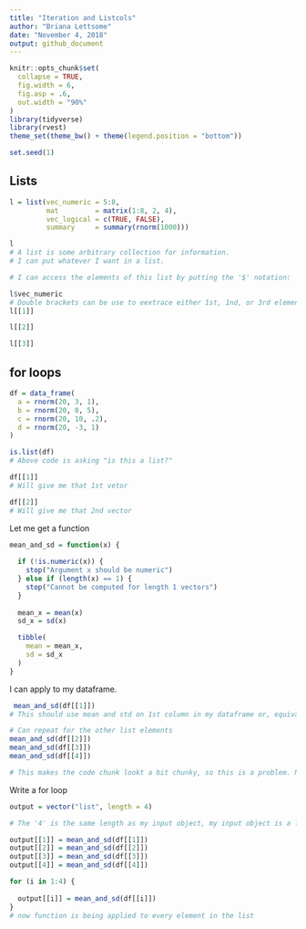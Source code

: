```yaml
---
title: "Iteration and Listcols"
author: "Briana Lettsome"
date: "November 4, 2018"
output: github_document
---
```


```r
knitr::opts_chunk$set(
  collapse = TRUE,
  fig.width = 6,
  fig.asp = .6,
  out.width = "90%"
)
library(tidyverse)
library(rvest)
theme_set(theme_bw() + theme(legend.position = "bottom"))

set.seed(1)
```


## Lists

```r
l = list(vec_numeric = 5:8,
         mat         = matrix(1:8, 2, 4),
         vec_logical = c(TRUE, FALSE),
         summary     = summary(rnorm(1000)))

l
# A list is some arbitrary collection for information. 
# I can put whatever I want in a list.

# I can access the elements of this list by putting the '$' notation:

l$vec_numeric
# Double brackets can be use to eextrace either 1st, 1nd, or 3rd element:
l[[1]]

l[[2]]

l[[3]]
```

## for loops

```r

df = data_frame(
  a = rnorm(20, 3, 1),
  b = rnorm(20, 0, 5),
  c = rnorm(20, 10, .2),
  d = rnorm(20, -3, 1)
)

is.list(df)
# Above code is asking "is this a list?"

df[[1]]
# Will give me that 1st vetor

df[[2]]
# Will give me that 2nd vector
```

Let me get a function

```r
mean_and_sd = function(x) {
  
  if (!is.numeric(x)) {
    stop("Argument x should be numeric")
  } else if (length(x) == 1) {
    stop("Cannot be computed for length 1 vectors")
  }
  
  mean_x = mean(x)
  sd_x = sd(x)

  tibble(
    mean = mean_x, 
    sd = sd_x
  )
}
```


I can apply to my dataframe.

```r
 mean_and_sd(df[[1]])
# This should use mean and std on 1st column in my dataframe or, equivalently, 1st list element in this object

# Can repeat for the other list elements
mean_and_sd(df[[2]])
mean_and_sd(df[[3]])
mean_and_sd(df[[4]])

# This makes the code chunk lookt a bit chunky, so this is a problem. Need a cleaner way
```


Write a for loop

```r
output = vector("list", length = 4)

# The '4' is the same length as my input object, my input object is a list of length '4', "I have 4 columns in my dataframe"

output[[1]] = mean_and_sd(df[[1]])
output[[2]] = mean_and_sd(df[[2]])
output[[3]] = mean_and_sd(df[[3]])
output[[4]] = mean_and_sd(df[[4]])

for (i in 1:4) {
  
  output[[i]] = mean_and_sd(df[[i]])
}
# now function is being applied to every element in the list
```

